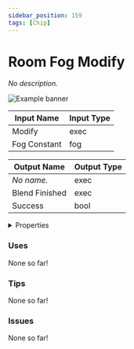 ```yaml
---
sidebar_position: 159
tags: [Chip]
---
```


# Room Fog Modify

*No description.*



![Example banner](./assets/471f7cf9-a4e4-4162-a6e9-d594b6ec28ef.svg)

| Input Name | Input Type |
|-----------|-----------|
| Modify | exec |
| Fog Constant | fog |

| Output Name | Output Type |
|-----------|-----------|
| *No name.* | exec |
| Blend Finished | exec |
| Success | bool |


<details>
  <summary>Properties</summary>
  <div>
    <div>
    <table>
      <thead>
        <tr>
          <th>Is beta required?</th>
          <th>❌</th>
        </tr>
        <tr>
          <th>Is this chip a trolling risk?</th>
          <th>❌</th>
        </tr>
        <tr>
          <th>Chip UUID</th>
          <th>471f7cf9-a4e4-4162-a6e9-d594b6ec28ef</th>
        </tr>
      </thead>
    </table>
    </div>
  </div>
</details>

### Uses

None so far!

### Tips

None so far!

### Issues

None so far!